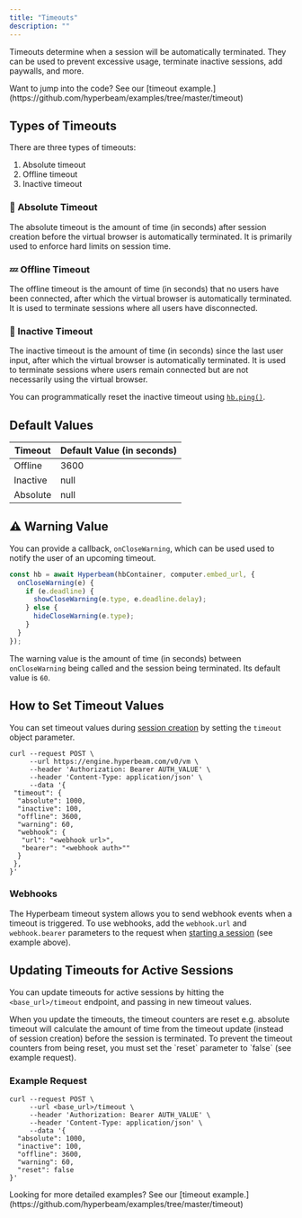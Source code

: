 ```yaml
---
title: "Timeouts"
description: ""
---
```


Timeouts determine when a session will be automatically terminated.
They can be used to prevent excessive usage, terminate inactive sessions,
add paywalls, and more.

<Note>
  Want to jump into the code? See our [timeout
  example.](https://github.com/hyperbeam/examples/tree/master/timeout)
</Note>

## Types of Timeouts

There are three types of timeouts:

1. Absolute timeout
2. Offline timeout
3. Inactive timeout

### 🛑 Absolute Timeout

The absolute timeout is the amount of time (in seconds) after
session creation before the virtual browser is automatically terminated.
It is primarily used to enforce hard limits on session time.

### 💤 Offline Timeout

The offline timeout is the amount of time (in seconds) that no users
have been connected, after which the virtual browser is automatically
terminated. It is used to terminate sessions where all users have disconnected.

### 👻 Inactive Timeout

The inactive timeout is the amount of time (in seconds) since the
last user input, after which the virtual browser is automatically
terminated. It is used to terminate sessions where users remain connected
but are not necessarily using the virtual browser.

You can programmatically reset the inactive timeout using
[`hb.ping()`](https://docs.hyperbeam.com/client-sdk/javascript/reference#ping).

## Default Values

| Timeout    | Default Value (in seconds) |
| ---------- | -------------------------- |
| Offline    | 3600                       |
| Inactive   | null                       |
| Absolute   | null                       |

## ⚠️ Warning Value

You can provide a callback, `onCloseWarning`,
which can be used used to notify the user of an upcoming timeout.

```js
const hb = await Hyperbeam(hbContainer, computer.embed_url, {
  onCloseWarning(e) {
    if (e.deadline) {
      showCloseWarning(e.type, e.deadline.delay);
    } else {
      hideCloseWarning(e.type);
    }
  }
});
```

The warning value is the amount of time (in seconds) between
`onCloseWarning` being called and the session being terminated.
Its default value is `60`.

## How to Set Timeout Values

You can set timeout values during [session creation](/rest-api/dispatch/start-chromium-session) by setting the `timeout`
object parameter.

```curl
curl --request POST \
     --url https://engine.hyperbeam.com/v0/vm \
     --header 'Authorization: Bearer AUTH_VALUE' \
     --header 'Content-Type: application/json' \
     --data '{
 "timeout": {
  "absolute": 1000,
  "inactive": 100,
  "offline": 3600,
  "warning": 60,
  "webhook": {
   "url": "<webhook url>",
   "bearer": "<webhook auth>""
  }
 },
}'
```

### Webhooks

The Hyperbeam timeout system allows you to send webhook events when a timeout is triggered. To use webhooks, add the `webhook.url` and `webhook.bearer` parameters to the request when [starting a session](https://docs.hyperbeam.com/rest-api/dispatch/start-chromium-session) (see example above).

## Updating Timeouts for Active Sessions

You can update timeouts for active sessions by hitting the `<base_url>/timeout` endpoint, and passing in new timeout values.

<Note>
  When you update the timeouts, the timeout counters are reset e.g. absolute
  timeout will calculate the amount of time from the timeout update (instead of
  session creation) before the session is terminated. To prevent the timeout
  counters from being reset, you must set the `reset` parameter to `false` (see
  example request).
</Note>

### Example Request

```curl
curl --request POST \
     --url <base_url>/timeout \
     --header 'Authorization: Bearer AUTH_VALUE' \
     --header 'Content-Type: application/json' \
     --data '{
  "absolute": 1000,
  "inactive": 100,
  "offline": 3600,
  "warning": 60,
  "reset": false
}'
```

<Note>
  Looking for more detailed examples? See our [timeout
  example.](https://github.com/hyperbeam/examples/tree/master/timeout)
</Note>
